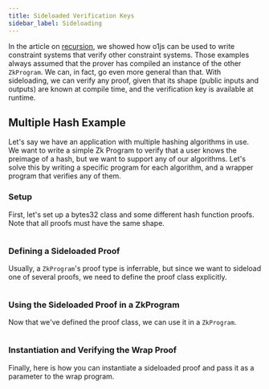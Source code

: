```yaml
---
title: Sideloaded Verification Keys
sidebar_label: Sideloading
---
```


In the article on [recursion](/docs/advanced-concepts/recursion.mdx), we showed how o1js can be used to
write constraint systems that verify other constraint systems.  Those examples always assumed that the
prover has compiled an instance of the other `ZkProgram`.  We can, in fact, go even more general than that.
With sideloading, we can verify any proof, given that its shape (public inputs and outputs) are known at
compile time, and the verification key is available at runtime.

## Multiple Hash Example

Let's say we have an application with multiple hashing algorithms in use.  We want to write a simple Zk
Program to verify that a user knows the preimage of a hash, but we want to support any of our 
algorithms.  Let's solve this by writing a specific program for each algorithm, and a wrapper program
that verifies any of them.

### Setup

First, let's set up a bytes32 class and some different hash function proofs.  Note that all proofs must
have the same shape.

```ts file=../snippets/sideloaded-vks/sideloaded-vks.ts start=start_multi_hash_setup end=end_multi_hash_setup
```

### Defining a Sideloaded Proof

Usually, a `ZkProgram`'s proof type is inferrable, but since we want to sideload one of several proofs, we
need to define the proof class explicitly.

```ts file=../snippets/sideloaded-vks/sideloaded-vks.ts start=start_multi_hash_proof end=end_multi_hash_proof
```

### Using the Sideloaded Proof in a ZkProgram

Now that we've defined the proof class, we can use it in a `ZkProgram`.

```ts file=../snippets/sideloaded-vks/sideloaded-vks.ts start=start_multi_hash_program end=end_multi_hash_program
```

### Instantiation and Verifying the Wrap Proof

Finally, here is how you can instantiate a sideloaded proof and pass it as a parameter to the wrap
program.

```ts file=../snippets/sideloaded-vks/sideloaded-vks.ts start=start_multi_hash_verify end=end_multi_hash_verify
```